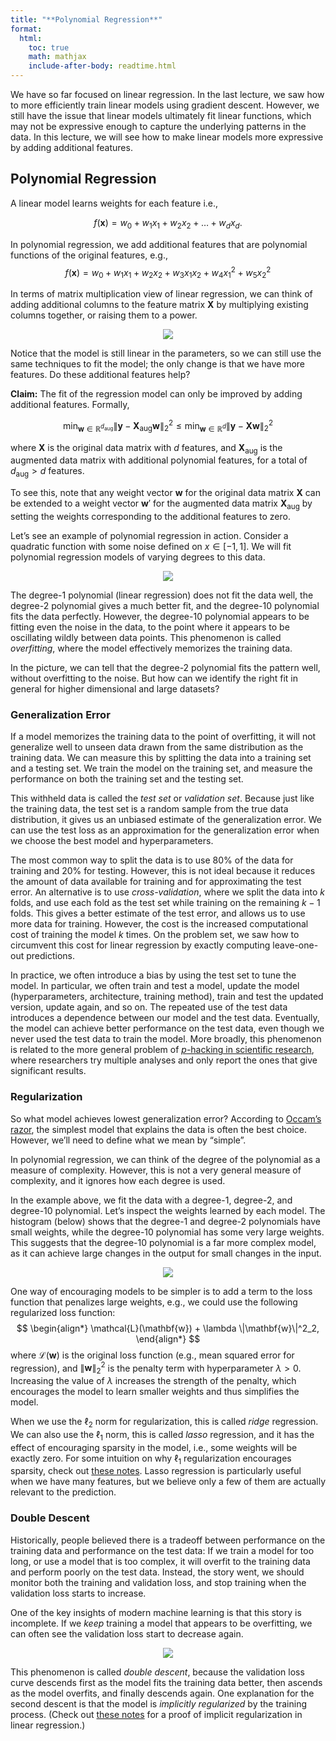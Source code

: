 ```yaml
---
title: "**Polynomial Regression**"
format:
  html:
    toc: true
    math: mathjax
    include-after-body: readtime.html
---
```


We have so far focused on linear regression.
In the last lecture, we saw how to more efficiently train linear models using gradient descent.
However, we still have the issue that linear models ultimately fit linear functions, which may not be expressive enough to capture the underlying patterns in the data.
In this lecture, we will see how to make linear models more expressive by adding additional features.

## Polynomial Regression

A linear model learns weights for each feature i.e.,

$$
f(\mathbf{x}) = w_0 + w_1 x_1 + w_2 x_2 + \ldots + w_d x_d.
$$

In polynomial regression, we add additional features that are polynomial functions of the original features, e.g.,
$$
f(\mathbf{x}) = w_0 + w_1 x_1 + w_2 x_2 + w_3 x_1 x_2 + w_4 x_1^2 + w_5 x_2^2
$$

In terms of matrix multiplication view of linear regression, we can think of adding additional columns to the feature matrix $\mathbf{X}$ by multiplying existing columns together, or raising them to a power.

<center><img src="images/regression_extra_columns.svg" class="responsive-img"></center>

Notice that the model is still linear in the parameters, so we can still use the same techniques to fit the model; the only change is that we have more features.
Do these additional features help?

**Claim:** The fit of the regression model can only be improved by adding additional features. Formally,

$$
\min_{\mathbf{w} \in \mathbb{R}^{d_\text{aug}}} \|\mathbf{y} - \mathbf{X}_{\text{aug}}\mathbf{w}\|^2_2 \leq \min_{\mathbf{w} \in \mathbb{R}^{d}} \|\mathbf{y} - \mathbf{X}\mathbf{w}\|^2_2
$$

where $\mathbf{X}$ is the original data matrix with $d$ features, and $\mathbf{X}_{\text{aug}}$ is the augmented data matrix with additional polynomial features, for a total of $d_{\text{aug}} > d$ features.

To see this, note that any weight vector $\mathbf{w}$ for the original data matrix $\mathbf{X}$ can be extended to a weight vector $\mathbf{w}'$ for the augmented data matrix $\mathbf{X}_{\text{aug}}$ by setting the weights corresponding to the additional features to zero.

Let's see an example of polynomial regression in action.
Consider a quadratic function with some noise defined on $x \in [-1, 1]$.
We will fit polynomial regression models of varying degrees to this data.

<center><img src="images/regression_polynomial.svg" class="responsive-img"></center>

The degree-1 polynomial (linear regression) does not fit the data well, the degree-2 polynomial gives a much better fit, and the degree-10 polynomial fits the data perfectly.
However, the degree-10 polynomial appears to be fitting even the noise in the data, to the point where it appears to be oscillating wildly between data points.
This phenomenon is called *overfitting*, where the model effectively memorizes the training data.

In the picture, we can tell that the degree-2 polynomial fits the pattern well, without overfitting to the noise.
But how can we identify the right fit in general for higher dimensional and large datasets?

### Generalization Error

If a model memorizes the training data to the point of overfitting, it will not generalize well to unseen data drawn from the same distribution as the training data.
We can measure this by splitting the data into a training set and a testing set.
We train the model on the training set, and measure the performance on both the training set and the testing set.

This withheld data is called the *test set* or *validation set*.
Because just like the training data, the test set is a random sample from the true data distribution, it gives us an unbiased estimate of the generalization error.
We can use the test loss as an approximation for the generalization error when we choose the best model and hyperparameters.

The most common way to split the data is to use 80% of the data for training and 20% for testing.
However, this is not ideal because it reduces the amount of data available for training and for approximating the test error.
An alternative is to use *cross-validation*, where we split the data into $k$ folds, and use each fold as the test set while training on the remaining $k-1$ folds.
This gives a better estimate of the test error, and allows us to use more data for training.
However, the cost is the increased computational cost of training the model $k$ times.
On the problem set, we saw how to circumvent this cost for linear regression by exactly computing leave-one-out predictions.

In practice, we often introduce a bias by using the test set to tune the model.
In particular, we often train and test a model, update the model (hyperparameters, architecture, training method), train and test the updated version, update again, and so on.
The repeated use of the test data introduces a dependence between our model and the test data.
Eventually, the model can achieve better performance on the test data, even though we never used the test data to train the model.
More broadly, this phenomenon is related to the more general problem of [$p$-hacking in scientific research](https://xkcd.com/882/), where researchers try multiple analyses and only report the ones that give significant results.

### Regularization

So what model achieves lowest generalization error?
According to [Occam's razor](https://en.wikipedia.org/wiki/Occam%27s_razor), the simplest model that explains the data is often the best choice.
However, we'll need to define what we mean by "simple".

In polynomial regression, we can think of the degree of the polynomial as a measure of complexity.
However, this is not a very general measure of complexity, and it ignores how each degree is used.

In the example above, we fit the data with a degree-1, degree-2, and degree-10 polynomial.
Let's inspect the weights learned by each model.
The histogram (below) shows that the degree-1 and degree-2 polynomials have small weights, while the degree-10 polynomial has some very large weights.
This suggests that the degree-10 polynomial is a far more complex model, as it can achieve large changes in the output for small changes in the input.

<center><img src="images/regression_polynomial_weights.svg" class="responsive-img"></center>

One way of encouraging models to be simpler is to add a term to the loss function that penalizes large weights, e.g., we could use the following regularized loss function:
$$
\begin{align*}
\mathcal{L}(\mathbf{w}) + \lambda \|\mathbf{w}\|^2_2,
\end{align*}
$$
where $\mathcal{L}(\mathbf{w})$ is the original loss function (e.g., mean squared error for regression), and $\|\mathbf{w}\|^2_2$ is the penalty term with hyperparameter $\lambda > 0$.
Increasing the value of $\lambda$ increases the strength of the penalty, which encourages the model to learn smaller weights and thus simplifies the model.

When we use the $\ell_2$ norm for regularization, this is called *ridge* regression.
We can also use the $\ell_1$ norm, this is called *lasso* regression, and it has the effect of encouraging sparsity in the model, i.e., some weights will be exactly zero.
For some intuition on why $\ell_1$ regularization encourages sparsity, check out [these notes](https://www.rtealwitter.com/rads2024/notes/19_sparse_recovery.html#Efficient_Algorithm).
Lasso regression is particularly useful when we have many features, but we believe only a few of them are actually relevant to the prediction.

### Double Descent

Historically, people believed there is a tradeoff between performance on the training data and performance on the test data:
If we train a model for too long, or use a model that is too complex, it will overfit to the training data and perform poorly on the test data.
Instead, the story went, we should monitor both the training and validation loss, and stop training when the validation loss starts to increase.

One of the key insights of modern machine learning is that this story is incomplete.
If we *keep* training a model that appears to be overfitting, we can often see the validation loss start to decrease again.

<center><img src="images/regression_polynomial_loss.svg" class="responsive-img"></center>

This phenomenon is called *double descent*, because the validation loss curve descends first as the model fits the training data better, then ascends as the model overfits, and finally descends again.
One explanation for the second descent is that the model is *implicitly regularized* by the training process.
(Check out [these notes](https://www.rtealwitter.com/deeplearning2023/regularization.html) for a proof of implicit regularization in linear regression.)
